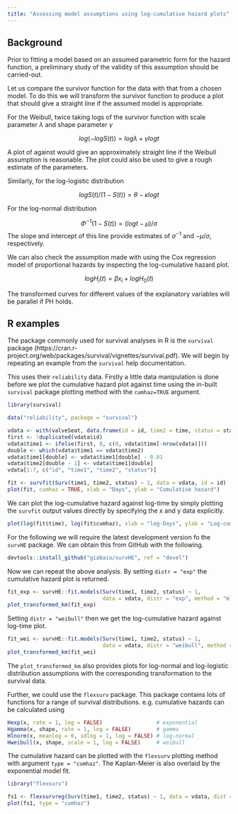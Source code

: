```yaml
---
title: "Assessing model assumptions using log-cumulative hazard plots"
---
```


## Background

Prior to fitting a model based on an assumed parametric form for the hazard function, a preliminary study of the validity of this assumption should be carried-out.

Let us compare the survivor function for the data with that from a chosen model.
To do this we will transform the survivor function to produce a plot that should give a straight line if the assumed model is appropriate.

For the Weibull, twice taking logs of the survivor function with scale parameter $\lambda$ and shape parameter $\gamma$

$$
log(-log S(t)) = log \lambda + \gamma log t
$$

A plot of \eqn{log(-log S(t))} against \eqn{log(t)} would give an approximately
straight line if the Weibull assumption is reasonable.
The plot could also be used to give a rough estimate of the parameters.

Similarly, for the log-logistic distribution

$$
logS(t)/(1 - S(t)) = \theta - \kappa log t
$$

For the log-normal distribution

$$
\Phi^{-1} (1 - S(t)) = (log t - \mu) / \sigma
$$
The slope and intercept of this line provide estimates of $\sigma^{-1}$ and $-\mu/\sigma$, respectively.

We can also check the assumption made with using the Cox regression model
of proportional hazards by inspecting the log-cumulative hazard plot.

$$
log H_i(t) = \beta x_i + log H_0(t)
$$

The transformed curves for different values of the explanatory variables
will be parallel if PH holds.


## R examples

The package commonly used for survival analyses in R is the `survival` package (https://cran.r-project.org/web/packages/survival/vignettes/survival.pdf).
We will begin by repeating an example from the `survival` help documentation.

This uses their `reliability` data. Firstly a little data manipulation is done before we plot the cumulative hazard plot against time using the in-built `survival` package plotting method with the `cumhaz=TRUE` argument.

```r
library(survival)

data("reliability", package = "survival")

vdata <- with(valveSeat, data.frame(id = id, time2 = time, status = status))
first <- !duplicated(vdata$id)
vdata$time1 <- ifelse(first, 0, c(0, vdata$time[-nrow(vdata)]))
double <- which(vdata$time1 == vdata$time2)
vdata$time1[double] <- vdata$time1[double] - 0.01
vdata$time2[double - 1] <- vdata$time1[double]
vdata[1:7, c("id", "time1", "time2", "status")]
```

```r
fit <- survfit(Surv(time1, time2, status) ~ 1, data = vdata, id = id)
plot(fit, cumhaz = TRUE, xlab = "Days", ylab = "Cumulative hazard")
```

We can plot the log-cumulative hazard against log-time by simply plotting the `survfit` output values directly by specifying the x and y data explicitly.

```r
plot(log(fit$time), log(fit$cumhaz), xlab = "log-Days", ylab = "Log-cumulative hazard", type = "l")
```

For the following we will require the latest development version fo the `survHE` package.
We can obtain this from GitHub with the following.

```r
devtools::install_github("giabaio/survHE", ref = "devel")
```

Now we can repeat the above analysis. By setting `distr = "exp"` the cumulative hazard plot is returned.

```r
fit_exp <- survHE::fit.models(Surv(time1, time2, status) ~ 1,
                              data = vdata, distr = "exp", method = "mle")
plot_transformed_km(fit_exp)
```

Setting `distr = "weibull"` then we get the log-cumulative hazard against log-time plot.

```r
fit_wei <- survHE::fit.models(Surv(time1, time2, status) ~ 1,
                              data = vdata, distr = "weibull", method = "mle")
plot_transformed_km(fit_wei)
```

The `plot_transformed_km` also provides plots for log-normal and log-logistic distribution assumptions with the corresponding transformation to the survival data.

Further, we could use the `flexsurv` package. This package contains lots of functions for a range of survival distributions. e.g. cumulative hazards can be calculated using 

```r
Hexp(x, rate = 1, log = FALSE)                 # exponential
Hgamma(x, shape, rate = 1, log = FALSE)        # gamma
Hlnorm(x, meanlog = 0, sdlog = 1, log = FALSE) # log-normal
Hweibull(x, shape, scale = 1, log = FALSE)     # weibull
```

The cumulative hazard can be plotted with the `flexsurv` plotting method with argument `type = "cumhaz"`.
The Kaplan-Meier is also overlaid by the exponential model fit.

```r
library("flexsurv")

fs1 <- flexsurvreg(Surv(time1, time2, status) ~ 1, data = vdata, dist = "exp")
plot(fs1, type = "cumhaz")

```

